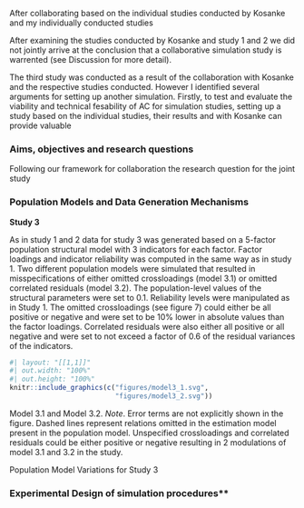 After collaborating based on the individual studies conducted by Kosanke and my individually conducted studies 

After examining the studies conducted by Kosanke and study 1 and 2 we did not jointly arrive at the conclusion that a collaborative simulation study is warrented (see Discussion for more detail).


The third study was conducted as a result of the collaboration with Kosanke and the respective studies conducted. However I identified several arguments for setting up another simulation. Firstly, to test and evaluate the viability and technical fesability of AC for simulation studies, setting up a study based on the individual studies, their results and with Kosanke can provide valuable

### Aims, objectives and research questions

Following our framework for collaboration the research question for the joint study 

### Population Models and Data Generation Mechanisms


**Study 3**

As in study 1 and 2 data for study 3 was generated based on a 5-factor population structural model with 3 indicators for each factor. Factor loadings and indicator reliability was computed in the same way as in study 1. Two different population models were simulated that resulted in misspecifications of either omitted crossloadings (model 3.1) or omitted correlated residuals (model 3.2). The population-level values of the structural parameters were set to 0.1. Reliability levels were manipulated as in Study 1. The omitted crossloadings (see figure 7) could either be all positive or negative and were set to be 10% lower in absolute values than the factor loadings. Correlated residuals were also either all positive or all negative and were set to not exceed a factor of 0.6 of the residual variances of the indicators.

::: {#fig-combined-models3}
```r
#| layout: "[[1,1]]"
#| out.width: "100%"
#| out.height: "100%"
knitr::include_graphics(c("figures/model3_1.svg", 
                          "figures/model3_2.svg"))
```


\raggedright \textit{Note.} Model 3.1 and Model 3.2. *Note*. Error terms are not explicitly shown in the figure. Dashed lines represent relations omitted in the estimation model present in the population model. Unspecified crossloadings and correlated residuals could be either positive or negative resulting in 2 modulations of model 3.1 and 3.2 in the study.

Population Model Variations for Study 3
:::


### Experimental Design of simulation procedures**
